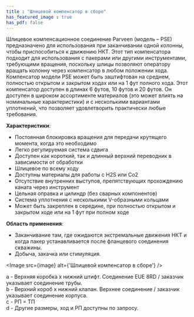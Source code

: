 ```yaml
---
title : "Шлицевой компенсатор в сборе"
has_featured_image : true
has_pdf: false
---
```


Шлицевое компенсационное соединение Parveen (модель – PSE) предназначено для использования при заканчивании одной колонны, чтобы приспособиться к движению НКТ. Этот тип компенсатора подходит для использования с пакерами или другими инструментами, требующими вращения, поскольку шлицы позволяют оператору вращать колонну через компенсатор в любом положении хода.
Компенсатор модели PSE может быть заштифтован на среднем, полностью открытом и закрытом ходах или на 1 фут полного хода. Этот компенсатор доступен в длинах 6 футов, 10 футов и 20 футов. Он доступен в широком ассортименте материалов (это может влиять на номинальные характеристики) и с несколькими вариантами уплотнений, что позволяет удовлетворить практически любые требования.

**Характеристики**:
* Постоянная блокировка вращения для передачи крутящего момента, когда это необходимо
* Легко регулируемая система сдвига
* Доступен как короткий, так и длинный верхний переводник в зависимости от обработки
* Шлицевое по всему ходу
* Доступны материалы для работы с H2S или Co2
* Отсутствие внутренних выступов, препятствующих прохождению каната через инструмент
* Цельная оправка и цилиндр (без сварных компонентов)
* Система уплотнения с несколькими V-образными кольцами
* Может быть закреплен в середине, при полностью открытом и закрытом ходе или на 1 фут при полном ходе

**Область применения**:
* Заканчивание там, где ожидаются экстремальные движения НКТ и когда пакер устанавливается после фланцевого соединения скважины.
* Добыча, закачка или стимуляция.


<Image src={image} alt={'Шлицевой компенсатор в сборе'} />

a -	Верхняя коробка x нижний штифт. Соединение EUE 8RD / заказчик указывает соединение трубы. <br />
b -	Верхний короб x нижний клапан. Верхнее соединение / заказчик указывает соединение корпуса. <br />
c -	РП = ТП <br />
d -	Другие размеры, ход и РП доступны по запросу.
